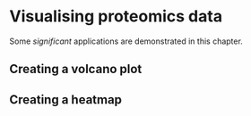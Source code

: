 # Visualising proteomics data

Some _significant_ applications are demonstrated in this chapter.

## Creating a volcano plot

## Creating a heatmap
